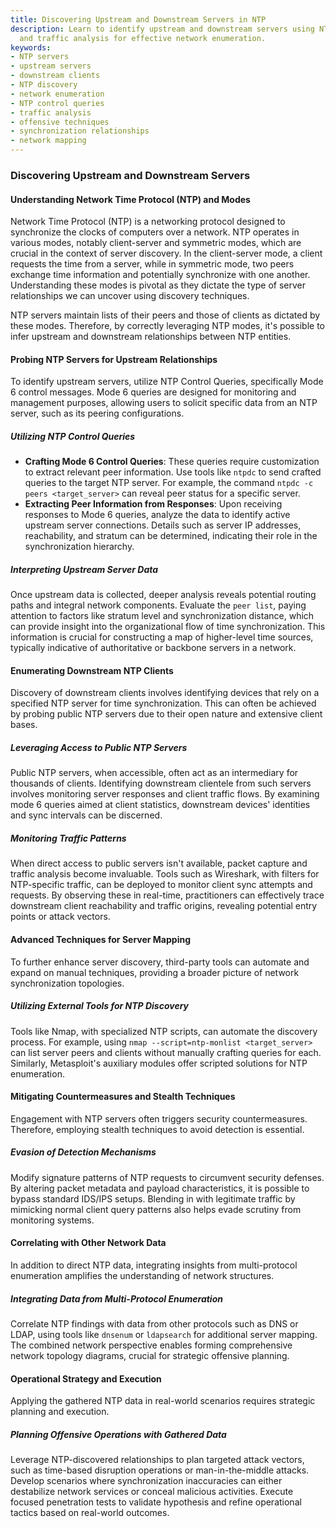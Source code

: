 ```yaml
---
title: Discovering Upstream and Downstream Servers in NTP
description: Learn to identify upstream and downstream servers using NTP control queries
  and traffic analysis for effective network enumeration.
keywords:
- NTP servers
- upstream servers
- downstream clients
- NTP discovery
- network enumeration
- NTP control queries
- traffic analysis
- offensive techniques
- synchronization relationships
- network mapping
---
```


### Discovering Upstream and Downstream Servers

#### Understanding Network Time Protocol (NTP) and Modes

Network Time Protocol (NTP) is a networking protocol designed to synchronize the clocks of computers over a network. NTP operates in various modes, notably client-server and symmetric modes, which are crucial in the context of server discovery. In the client-server mode, a client requests the time from a server, while in symmetric mode, two peers exchange time information and potentially synchronize with one another. Understanding these modes is pivotal as they dictate the type of server relationships we can uncover using discovery techniques.

NTP servers maintain lists of their peers and those of clients as dictated by these modes. Therefore, by correctly leveraging NTP modes, it's possible to infer upstream and downstream relationships between NTP entities.

#### Probing NTP Servers for Upstream Relationships

To identify upstream servers, utilize NTP Control Queries, specifically Mode 6 control messages. Mode 6 queries are designed for monitoring and management purposes, allowing users to solicit specific data from an NTP server, such as its peering configurations.

##### Utilizing NTP Control Queries
- **Crafting Mode 6 Control Queries**: These queries require customization to extract relevant peer information. Use tools like `ntpdc` to send crafted queries to the target NTP server. For example, the command `ntpdc -c peers <target_server>` can reveal peer status for a specific server.
- **Extracting Peer Information from Responses**: Upon receiving responses to Mode 6 queries, analyze the data to identify active upstream server connections. Details such as server IP addresses, reachability, and stratum can be determined, indicating their role in the synchronization hierarchy.

##### Interpreting Upstream Server Data
Once upstream data is collected, deeper analysis reveals potential routing paths and integral network components. Evaluate the `peer list`, paying attention to factors like stratum level and synchronization distance, which can provide insight into the organizational flow of time synchronization. This information is crucial for constructing a map of higher-level time sources, typically indicative of authoritative or backbone servers in a network.

#### Enumerating Downstream NTP Clients

Discovery of downstream clients involves identifying devices that rely on a specified NTP server for time synchronization. This can often be achieved by probing public NTP servers due to their open nature and extensive client bases.

##### Leveraging Access to Public NTP Servers
Public NTP servers, when accessible, often act as an intermediary for thousands of clients. Identifying downstream clientele from such servers involves monitoring server responses and client traffic flows. By examining mode 6 queries aimed at client statistics, downstream devices' identities and sync intervals can be discerned.

##### Monitoring Traffic Patterns
When direct access to public servers isn't available, packet capture and traffic analysis become invaluable. Tools such as Wireshark, with filters for NTP-specific traffic, can be deployed to monitor client sync attempts and requests. By observing these in real-time, practitioners can effectively trace downstream client reachability and traffic origins, revealing potential entry points or attack vectors.

#### Advanced Techniques for Server Mapping

To further enhance server discovery, third-party tools can automate and expand on manual techniques, providing a broader picture of network synchronization topologies.

##### Utilizing External Tools for NTP Discovery
Tools like Nmap, with specialized NTP scripts, can automate the discovery process. For example, using `nmap --script=ntp-monlist <target_server>` can list server peers and clients without manually crafting queries for each. Similarly, Metasploit's auxiliary modules offer scripted solutions for NTP enumeration.

#### Mitigating Countermeasures and Stealth Techniques

Engagement with NTP servers often triggers security countermeasures. Therefore, employing stealth techniques to avoid detection is essential.

##### Evasion of Detection Mechanisms
Modify signature patterns of NTP requests to circumvent security defenses. By altering packet metadata and payload characteristics, it is possible to bypass standard IDS/IPS setups. Blending in with legitimate traffic by mimicking normal client query patterns also helps evade scrutiny from monitoring systems.

#### Correlating with Other Network Data

In addition to direct NTP data, integrating insights from multi-protocol enumeration amplifies the understanding of network structures.

##### Integrating Data from Multi-Protocol Enumeration
Correlate NTP findings with data from other protocols such as DNS or LDAP, using tools like `dnsenum` or `ldapsearch` for additional server mapping. The combined network perspective enables forming comprehensive network topology diagrams, crucial for strategic offensive planning.

#### Operational Strategy and Execution

Applying the gathered NTP data in real-world scenarios requires strategic planning and execution.

##### Planning Offensive Operations with Gathered Data
Leverage NTP-discovered relationships to plan targeted attack vectors, such as time-based disruption operations or man-in-the-middle attacks. Develop scenarios where synchronization inaccuracies can either destabilize network services or conceal malicious activities. Execute focused penetration tests to validate hypothesis and refine operational tactics based on real-world outcomes.